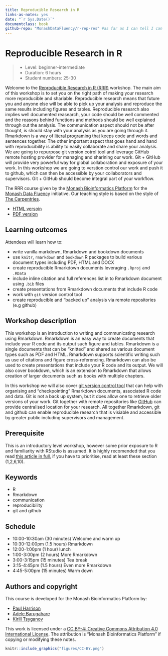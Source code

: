 ```yaml
---
title: Reproducible Research in R
links-as-notes: yes
date: "`r Sys.Date()`"
documentclass: book
github-repo: "MonashDataFluency/r-rep-res" #as far as I can tell I can't move this option into _outptu.yml
---
```


# Reproducible Research in R {#index -}

> - Level: beginner-intermediate
> - Duration: 6 hours
> - Student numbers: 25-30

Welcome to the [Reproducible Research in R (RRR)](https://github.com/MonashDataFluency/r-rep-res) workshop. The main aim of this workshop is to set you on the right path of making your research more reproducible and shariable. Reproducible research means that future you and anyone else will be able to pick up your analysis and reproduce the same results including figures and tables. Reproducible research also implies well documented reasearch, your code should be well commented and the reasons behind functions and methods should be well explained through out the analysis. The communication aspect should not be after thought, is should stay with your analysis as you are going through it. Rmarkdown is a way of [literal programing](http://www.literateprogramming.com/knuthweb.pdf) that keeps code and words and sentences together. The other important aspect that goes hand and hand with reproducibility is ability to easily collaborate and share your analysis. We are going to repurpose git version cotrol tool and leverage GitHub remote hosting provider for managing and sharining our work. Git + GitHub will provide very powerful way for global collaboration and exposure of your work. In this workshop we are going to verstion control our work and push it to github, which can then be accessible by your collaborators and supervisors. Git + GitHub should become integral part of your workflow.

The RRR course given by the [Monash Bioinformatics Platform](https://www.monash.edu/researchinfrastructure/bioinformatics) for the [Monash Data Fluency](https://monashdatafluency.github.io/) initiative. Our teaching style is based on the style of [The Carpentries](https://carpentries.org/).

- [HTML versoin](https://monashdatafluency.github.io/r-rep-res/)
- [PDF version](https://monashdatafluency.github.io/r-rep-res/Reproducible-Research-in-R.pdf)

## Learning outcomes

Attendees will learn how to:

- write vanilla markdown, Rmarkdown and bookdown documents
- use `knitr`, `rmarkdown` and `bookdown` R packages to build various document types including PDF, HTML and DOCX
- create reproducible Rmarkdown documents leveraging `.Rproj` and `.RData`
- include inline citation and full references list in to Rmarkdown document using `.bib` files
- create presentations from Rmarkdown documents that include R code
- work with `git` version control tool
- create reproducible and "backed up" analysis via remote repositories (e.g github)

## Workshop description

This workshop is an introduction to writing and communicating research using Rmarkdown. Rmarkdown is an easy way to create documents that include your R code and its output such figure and tables. Rmarkdown is a single documents that can be "knitted" and shared as various document types such as PDF and HTML. Rmarkdown supports scientific writing such as use of citations and figure cross-referencing. Rmarkdown can also be used to create presentations that include your R code and its output. We will also cover bookdown, which is an extension to Rmarkdown that allows creation of larger documents such as books with multiple chapters.

In this workshop we will also cover [git version control tool](https://git-scm.com/book/en/v1/Getting-Started-About-Version-Control) that can help with organising and "checkpointing" Rmarkdown documents, associated R code and data. Git is not a back up system, but it does allow one to retrieve older versions of your work. Git together with remote repositories like [GitHub](https://github.com) can provide centralised location for your research. All together Rmarkdown, git and github can enable reproducible research that is visiable and accessible by greater public including supervisors and management.

## Prerequisite

This is an introductory level workshop, however some prior exposure to R and familiarity with RStudio is assumed. It is highly recomended that you read [this article in full](https://peerj.com/preprints/3159/), if you have to prioritise, read at least these section (1,2,6,10).

## Keywords

- R
- Rmarkdown
- communication
- reproducibility
- git and github

## Schedule

- 10:00-10:30am (30 minutes) Welcome and warm up
- 10:30-12:00pm (1.5 hours)  Rmarkdown
- 12:00-1:00pm  (1 hour)     lunch
- 1:00-3:00pm   (2 hours)    More Rmarkdown
- 3:00-3:15pm   (15 minutes) Tea break
- 3:15-4:45pm   (1.5 hours)  Even more Rmarkdown
- 4:45-5:00pm   (15 minutes) Warm down

## Authors and copyright

This course is developed for the Monash Bioinformatics Platform by:

- [Paul Harrison](mailto:paul.harrison@monash.edu)
- [Adele Barugahare](mailto:Adele.Barugahare@monash.edu)
- [Kirill Tsyganov](mailto:kirill.tsyganov@monash.edu)

This work is licensed under a [CC BY-4: Creative Commons Attribution 4.0 International License](http://creativecommons.org/licenses/by/4.0/). The attribution is "Monash Bioinformatics Platform" if copying or modifying these notes.

```r
knitr::include_graphics("figures/CC-BY.png")
```
